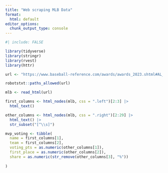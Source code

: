 ```yaml
---
title: "Web scraping MLB Data"
format:
  html: default
editor_options: 
  chunk_output_type: console
---
```

```r
#| include: FALSE

library(tidyverse)
library(stringr)
library(rvest)
library(httr)
```

```r
url <- "https://www.baseball-reference.com/awards/awards_2023.shtml#AL_MVP_voting_link"

robotstxt::paths_allowed(url)

mlb <- read_html(url)

first_columns <- html_nodes(mlb, css = ".left")[2:3] |>
  html_text()

other_columns <- html_nodes(mlb, css = ".right")[2:29] |>
  html_text() |>
  str_subset("[^\\s]")

mvp_voting <- tibble(
  name = first_columns[1],
  team = first_columns[2],
  voting_pts = as.numeric(other_columns[1]),
  first_place = as.numeric(other_columns[2]),
  share = as.numeric(str_remove(other_columns[3], "%"))
  
)
```


